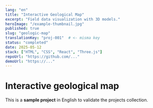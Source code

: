 ```yaml
---
lang: "en"
title: "Interactive Geological Map"
excerpt: "Field data visualization with 3D models."
heroImage: "/example-thumbnail.jpg"
published: true
slug: "geologic-map"
translationKey: "proj-001"  # <- misma key
status: "completed"
date: 2025-05-12
stack: ["HTML", "CSS", "React", "Three.js"]
repoUrl: "https://github.com/..."
demoUrl: "https://..."
---
```


# Interactive geological map

This is a **sample project** in English to validate the projects collection.
